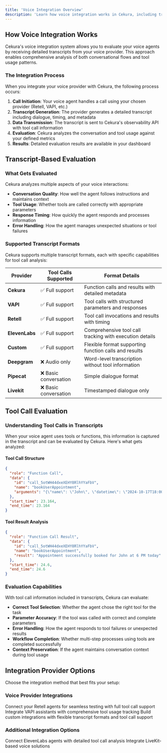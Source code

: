 ```yaml
---
title: 'Voice Integration Overview'
description: 'Learn how voice integration works in Cekura, including transcript-based evaluation and tool call analysis for comprehensive agent testing.'
---
```


## How Voice Integration Works

Cekura's voice integration system allows you to evaluate your voice agents by receiving detailed transcripts from your voice provider. This approach enables comprehensive analysis of both conversational flows and tool usage patterns.

### The Integration Process

When you integrate your voice provider with Cekura, the following process occurs:

1. **Call Initiation**: Your voice agent handles a call using your chosen provider (Retell, VAPI, etc.)
2. **Transcript Generation**: The provider generates a detailed transcript including dialogue, timing, and metadata
3. **Data Transmission**: The transcript is sent to Cekura's observability API with tool call information
4. **Evaluation**: Cekura analyzes the conversation and tool usage against your defined metrics
5. **Results**: Detailed evaluation results are available in your dashboard

## Transcript-Based Evaluation

### What Gets Evaluated

Cekura analyzes multiple aspects of your voice interactions:

- **Conversation Quality**: How well the agent follows instructions and maintains context
- **Tool Usage**: Whether tools are called correctly with appropriate parameters
- **Response Timing**: How quickly the agent responds and processes information
- **Error Handling**: How the agent manages unexpected situations or tool failures

### Supported Transcript Formats

Cekura supports multiple transcript formats, each with specific capabilities for tool call analysis:

| Provider | Tool Calls Supported | Format Details |
|----------|---------------------|----------------|
| **Cekura** | ✅ Full support | Function calls and results with detailed metadata |
| **VAPI** | ✅ Full support | Tool calls with structured parameters and responses |
| **Retell** | ✅ Full support | Tool call invocations and results with timing |
| **ElevenLabs** | ✅ Full support | Comprehensive tool call tracking with execution details |
| **Custom** | ✅ Full support | Flexible format supporting function calls and results |
| **Deepgram** | ❌ Audio only | Word-level transcription without tool information |
| **Pipecat** | ❌ Basic conversation | Simple dialogue format |
| **Livekit** | ❌ Basic conversation | Timestamped dialogue only |

## Tool Call Evaluation

### Understanding Tool Calls in Transcripts

When your voice agent uses tools or functions, this information is captured in the transcript and can be evaluated by Cekura. Here's what gets analyzed:

#### Tool Call Structure
```json
{
  "role": "Function Call",
  "data": {
    "id": "call_5otWH44dxeXEHY8RlhYYaFbV",
    "name": "bookUserAppointment",
    "arguments": "{\"name\": \"John\", \"datetime\": \"2024-10-17T18:00:00\"}"
  },
  "start_time": 23.164,
  "end_time": 23.164
}
```

#### Tool Result Analysis
```json
{
  "role": "Function Call Result",
  "data": {
    "id": "call_5otWH44dxeXEHY8RlhYYaFbV",
    "name": "bookUserAppointment",
    "result": "Appointment successfully booked for John at 6 PM today"
  },
  "start_time": 24.6,
  "end_time": 24.6
}
```

### Evaluation Capabilities

With tool call information included in transcripts, Cekura can evaluate:

- **Correct Tool Selection**: Whether the agent chose the right tool for the task
- **Parameter Accuracy**: If the tool was called with correct and complete parameters
- **Error Handling**: How the agent responds to tool failures or unexpected results
- **Workflow Completion**: Whether multi-step processes using tools are completed successfully
- **Context Preservation**: If the agent maintains conversation context during tool usage

## Integration Provider Options

Choose the integration method that best fits your setup:

### Voice Provider Integrations

<CardGroup cols={3}>
  <Card title="Retell Integration" icon="phone" href="/documentation/guides/testing-agents/retell-integration">
    Connect your Retell agents for seamless testing with full tool call support
  </Card>
  <Card title="VAPI Integration" icon="microphone" href="/documentation/guides/testing-agents/vapi-integration">
    Integrate VAPI assistants with comprehensive tool usage tracking
  </Card>
  <Card title="Custom Integration" icon="code" href="/documentation/guides/testing-agents/custom-integration">
    Build custom integrations with flexible transcript formats and tool call support
  </Card>
</CardGroup>

### Additional Integration Options

<CardGroup cols={2}>
  <Card title="ElevenLabs Integration" icon="wave-square" href="/documentation/guides/observability/elevenlabs">
    Connect ElevenLabs agents with detailed tool call analysis
  </Card>
  <Card title="LiveKit Integration" icon="signal" href="/documentation/guides/testing-agents/livekit-integration">
    Integrate LiveKit-based voice solutions
  </Card>
</CardGroup>
